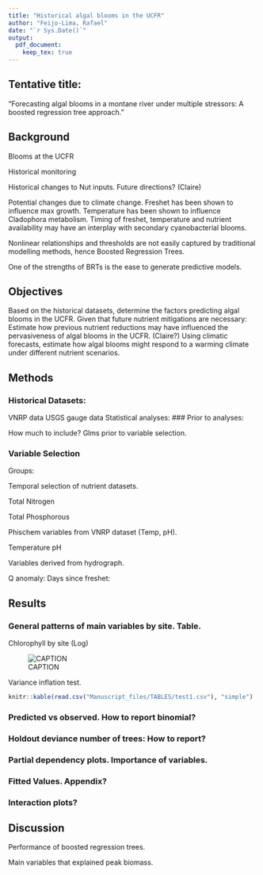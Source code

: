 ```yaml
---
title: "Historical algal blooms in the UCFR"
author: "Feijo-Lima, Rafael"
date: "`r Sys.Date()`"
output: 
  pdf_document:
    keep_tex: true
---
```


## Tentative title: 
“Forecasting algal blooms in a montane river under multiple stressors: A boosted regression tree approach.”

## Background

Blooms at the UCFR

Historical monitoring

Historical changes to Nut inputs. Future directions? (Claire) 

Potential changes due to climate change. Freshet has been shown to influence max growth. Temperature has been shown to influence Cladophora metabolism. Timing of freshet, temperature 
and nutrient availability may have an interplay with secondary cyanobacterial blooms. 

Nonlinear relationships and thresholds are not easily captured by traditional modelling methods, hence Boosted Regression Trees.

One of the strengths of BRTs is the ease to generate predictive models.

## Objectives

Based on the historical datasets, determine the factors predicting algal blooms in the UCFR.
Given that future nutrient mitigations are necessary:
Estimate how previous nutrient reductions may have influenced the pervasiveness of algal blooms in the UCFR. (Claire?)
Using climatic forecasts, estimate how algal blooms might respond to a warming climate under different nutrient scenarios. 

## Methods

### Historical Datasets:
VNRP data
USGS gauge data
Statistical analyses:
### Prior to analyses:

How much to include? Glms prior to variable selection. 

### Variable Selection 

Groups:

Temporal selection of nutrient datasets. 

Total Nitrogen

Total Phosphorous

Phischem variables from VNRP dataset (Temp, pH).

Temperature
pH

Variables derived from hydrograph.  

Q anomaly:
Days since freshet:

## Results

### General patterns of main variables by site. Table. 

Chlorophyll by site (Log)

![CAPTION](Manuscript_files/FIGURES/test.png)

Variance inflation test. 

```r
knitr::kable(read.csv("Manuscript_files/TABLES/test1.csv"), "simple")
```

### Predicted vs observed. How to report binomial?

### Holdout deviance number of trees: How to report?

### Partial dependency plots. Importance of variables.

### Fitted Values. Appendix?

### Interaction plots?

## Discussion

Performance of boosted regression trees.

Main variables that explained peak biomass.


